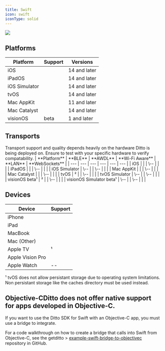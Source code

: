 ```yaml
---
title: Swift
icon: swift
iconType: solid
---
```


<Frame>
  <img src="/images/v4.6/release-1.webp"/>
</Frame>

## Platforms

| **Platform** | **Support** | **Versions** |
| --- | --- | --- |
| iOS | <Icon icon="check" iconType="solid" /> | 14 and later |
| iPadOS | <Icon icon="check" iconType="solid" /> | 14 and later |
| iOS Simulator | <Icon icon="check" iconType="solid" /> | 14 and later |
| tvOS | <Icon icon="check" iconType="solid" /> | 14 and later |
| Mac AppKit | <Icon icon="check" iconType="solid" /> | 11 and later |
| Mac Catalyst | <Icon icon="check" iconType="solid" /> | 14 and later |
| visionOS | beta | 1 and later |

## Transports

<Warning>
Transport support and quality depends heavily on the hardware Ditto is being deployed on. Ensure to test with your specific hardware to verify compatability.
</Warning>
| **Platform** | **BLE** | **AWDL** | **Wi-Fi Aware** | **LAN** | **WebSockets** |
| --- | --- | --- | --- | --- | --- |
| iOS | <Icon icon="check" iconType="solid" /> | <Icon icon="check" iconType="solid" /> | \-- | <Icon icon="check" iconType="solid" /> | <Icon icon="check" iconType="solid" /> |
| iPadOS | <Icon icon="check" iconType="solid" /> | <Icon icon="check" iconType="solid" /> | \-- | <Icon icon="check" iconType="solid" /> | <Icon icon="check" iconType="solid" /> |
| iOS Simulator | \-- | <Icon icon="check" iconType="solid" /> | \-- | <Icon icon="check" iconType="solid" /> | <Icon icon="check" iconType="solid" /> |
| Mac AppKit | <Icon icon="check" iconType="solid" /> | <Icon icon="check" iconType="solid" /> | \-- | <Icon icon="check" iconType="solid" /> | <Icon icon="check" iconType="solid" /> |
| Mac Catalyst | <Icon icon="check" iconType="solid" /> | <Icon icon="check" iconType="solid" /> | \-- | <Icon icon="check" iconType="solid" /> | <Icon icon="check" iconType="solid" /> |
| tvOS | <Icon icon="check" iconType="solid" />² | <Icon icon="check" iconType="solid" /> | \-- | <Icon icon="check" iconType="solid" /> | <Icon icon="check" iconType="solid" /> |
| tvOS Simulator | \-- | <Icon icon="check" iconType="solid" /> | \-- | <Icon icon="check" iconType="solid" /> | <Icon icon="check" iconType="solid" /> |
| visionOS beta¹ | <Icon icon="check" iconType="solid" />² | <Icon icon="check" iconType="solid" /> | \-- | <Icon icon="check" iconType="solid" /> | <Icon icon="check" iconType="solid" /> |
| visionOS Simulator beta¹ | \-- | <Icon icon="check" iconType="solid" /> | \-- | <Icon icon="check" iconType="solid" /> | <Icon icon="check" iconType="solid" /> |

## Devices

| **Device** | **Support** |
| --- | --- |
| iPhone | <Icon icon="check" iconType="solid" /> |
| iPad | <Icon icon="check" iconType="solid" /> |
| MacBook | <Icon icon="check" iconType="solid" /> |
| Mac (Other) | <Icon icon="check" iconType="solid" /> |
| Apple TV | <Icon icon="check" iconType="solid" />¹ |
| Apple Vision Pro | <Icon icon="check" iconType="solid" /> |
| Apple Watch | \-- |

¹ tvOS does not allow persistant storage due to operating system limitations. Non persistant storage like the caches directory must be used instead.

## Objective-CDitto does not offer native support for apps developed in Objective-C.

<Info>
  If you want to use the Ditto SDK for Swift with an Objective-C app, you must use a bridge to integrate.

For a code walkthrough on how to create a bridge that calls into Swift from Objective-C, see the getditto > [example-swift-bridge-to-objectivec](https://github.com/getditto/example-swift-bridge-to-objectivec "example-swift-bridge-to-objectivec") repository in GitHub.
</Info>
